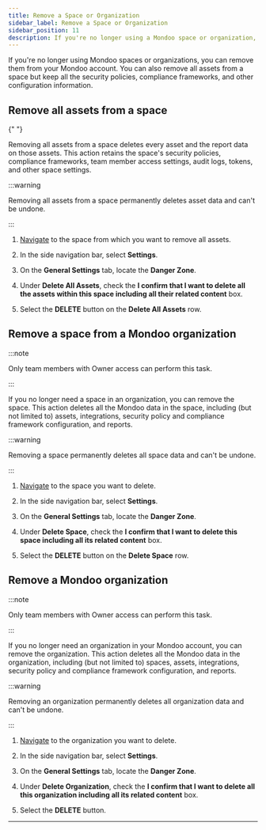 ```yaml
---
title: Remove a Space or Organization
sidebar_label: Remove a Space or Organization
sidebar_position: 11
description: If you're no longer using a Mondoo space or organization, you can remove it from your Mondoo account. Doing so is permanent and you lose all associated Mondoo data. You can also remove all assets from a space without removing the space itself.
---
```


If you're no longer using Mondoo spaces or organizations, you can remove them from your Mondoo account. You can also remove all assets from a space but keep all the security policies, compliance frameworks, and other configuration information.

## Remove all assets from a space


<Partial />{" "}

Removing all assets from a space deletes every asset and the report data on those assets. This action retains the space's security policies, compliance frameworks, team member access settings, audit logs, tokens, and other space settings.

:::warning

Removing all assets from a space permanently deletes asset data and can't be undone.

:::

1. [Navigate](/platform/start/navigate/) to the space from which you want to remove all assets.

2. In the side navigation bar, select **Settings**.

3. On the **General Settings** tab, locate the **Danger Zone**.

4. Under **Delete All Assets**, check the **I confirm that I want to delete all the assets within this space including all their related content** box.

5. Select the **DELETE** button on the **Delete All Assets** row.

## Remove a space from a Mondoo organization

:::note

Only team members with Owner access can perform this task.

:::

If you no longer need a space in an organization, you can remove the space. This action deletes all the Mondoo data in the space, including (but not limited to) assets, integrations, security policy and compliance framework configuration, and reports.

:::warning

Removing a space permanently deletes all space data and can't be undone.

:::

1. [Navigate](/platform/start/navigate/) to the space you want to delete.

2. In the side navigation bar, select **Settings**.

3. On the **General Settings** tab, locate the **Danger Zone**.

4. Under **Delete Space**, check the **I confirm that I want to delete this space including all its related content** box.

5. Select the **DELETE** button on the **Delete Space** row.

## Remove a Mondoo organization

:::note

Only team members with Owner access can perform this task.

:::

If you no longer need an organization in your Mondoo account, you can remove the organization. This action deletes all the Mondoo data in the organization, including (but not limited to) spaces, assets, integrations, security policy and compliance framework configuration, and reports.

:::warning

Removing an organization permanently deletes all organization data and can't be undone.

:::

1. [Navigate](/platform/start/navigate/) to the organization you want to delete.

2. In the side navigation bar, select **Settings**.

3. On the **General Settings** tab, locate the **Danger Zone**.

4. Under **Delete Organization**, check the **I confirm that I want to delete all this organization including all its related content** box.

5. Select the **DELETE** button.

---
